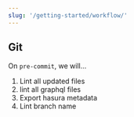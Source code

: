 ```yaml
---
slug: '/getting-started/workflow/'
---
```


## Git

On `pre-commit`, we will...

1. Lint all updated files
2. lint all graphql files
3. Export hasura metadata
4. Lint branch name
